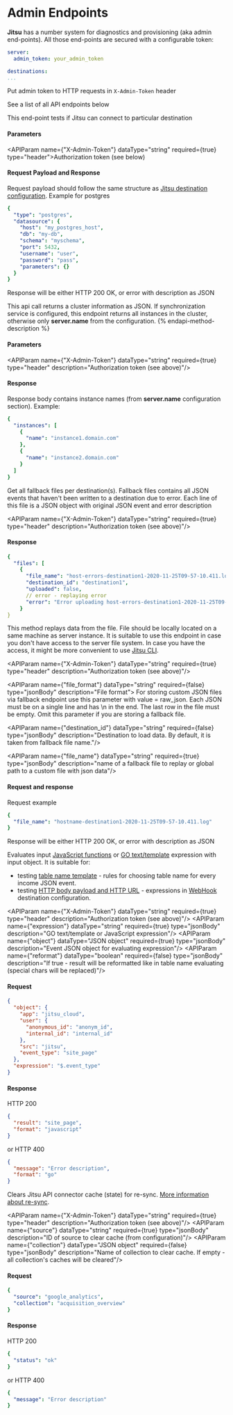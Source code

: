 # Admin Endpoints

**Jitsu** has a number system for diagnostics and provisioning (aka admin end-points). All those end-points
are secured with a configurable token:

```yaml
server:
  admin_token: your_admin_token

destinations:
...
```

<Hint>
    Put admin token to HTTP requests in <code inline={true}>X-Admin-Token</code> header
</Hint>


See a list of all API endpoints below

<APIMethod method="POST" path="/api/v1/destinations/test" title="Destinations test connection"/>

This end-point tests if Jitsu can connect to particular destination

<h4>Parameters</h4>

<APIParam name={"X-Admin-Token"} dataType="string" required={true} type="header">Authorization token (see below)</APIParam>

<h4>Request Payload and Response</h4>

Request payload should follow the same structure as [Jitsu destination configuration](/docs/destinations-configuration).
Example for postgres

```yaml
{
  "type": "postgres",
  "datasource": {
    "host": "my_postgres_host",
    "db": "my-db",
    "schema": "myschema",
    "port": 5432,
    "username": "user",
    "password": "pass",
    "parameters": {}
  }
}
```

Response will be either HTTP 200 OK, or error with description as JSON

<APIMethod method="GET" path="/api/v1/cluster"/>

This api call returns a cluster information as JSON. If synchronization service is configured, this endpoint returns all instances in the cluster,
otherwise only **server.name** from the configuration.
{% endapi-method-description %}

<h4>Parameters</h4>

<APIParam name={"X-Admin-Token"} dataType="string" required={true} type="header" description="Authorization token (see above)"/>

<h4>Response</h4>

Response body contains instance names (from **server.name** configuration section). Example:

```yaml
{
  "instances": [
    {
      "name": "instance1.domain.com"
    },
    {
      "name": "instance2.domain.com"
    }
  ]
}
```

<APIMethod method="GET" path="/api/v1/fallback?destination_ids=id1,id2"/>

Get all fallback files per destination(s). Fallback files contains all JSON events that
haven't been written to a destination due to error. Each line of this file is a JSON object
with original JSON event and error description

<APIParam name={"X-Admin-Token"} dataType="string" required={true} type="header" description="Authorization token (see above)"/>
<APIParam name="destination_id" dataType="string" required={true} type="queryString" description="comma-separated array of destination ids strings"/>

<h4>Response</h4>

```yaml
{
  "files": [
    {
      "file_name": "host-errors-destination1-2020-11-25T09-57-10.411.log",
      "destination_id": "destination1",
      "uploaded": false,
      // error - replaying error
      "error": "Error uploading host-errors-destination1-2020-11-25T09-57-10.411.log wrong format"
    }
}
```

<APIMethod method="POST" path="/api/v1/replay"/>

This method replays data from the file. File should be locally located on a same
machine as server instance. It is suitable to use this endpoint in case you don't have access to the server file system.
In case you have the access, it might be more convenient to use [Jitsu CLI](/docs/other-features/cli).

<APIParam name={"X-Admin-Token"} dataType="string" required={true} type="header" description="Authorization token (see above)"/>

<APIParam name={"file_format"} dataType="string" required={false} type="jsonBody" description="File format">
    For storing custom JSON files via fallback endpoint use this parameter with value = raw_json. Each JSON must be on a single
    line and has \n in the end. The last row in the file must be empty. Omit this parameter if you are storing a fallback file.
</APIParam>

<APIParam name={"destination_id"} dataType="string" required={false} type="jsonBody" description="Destination to load data. By default, it is taken from fallback file name."/>

<APIParam name={"file_name"} dataType="string" required={true} type="jsonBody" description="name of a fallback file to replay or global path to a custom file with json data"/>

<h4>Request and response</h4>

Request example

```yaml
{
  "file_name": "hostname-destination1-2020-11-25T09-57-10.411.log"
}
```

Response will be either HTTP 200 OK, or error with description as JSON


<APIMethod method="POST" path="/api/v1/templates/evaluate"/>

Evaluates input [JavaScript functions](/docs/configuration/javascript-functions) or [GO text/template](https://golang.org/pkg/text/template/) expression with input object. It is suitable for:
* testing [table name template](/docs/configuration/table-names-and-filters) - rules for choosing table name for every income JSON event.
* testing [HTTP body payload and HTTP URL](https://jitsu.com/docs/destinations-configuration/webhook#webhook-configuration-parameters) - expressions in [WebHook](https://jitsu.com/docs/destinations-configuration/webhook) destination configuration.

<APIParam name={"X-Admin-Token"} dataType="string" required={true} type="header" description="Authorization token (see above)"/>
<APIParam name={"expression"} dataType="string" required={true} type="jsonBody" description="GO text/template or JavaScript expression"/>
<APIParam name={"object"} dataType="JSON object" required={true} type="jsonBody" description="Event JSON object for evaluating expression"/>
<APIParam name={"reformat"} dataType="boolean" required={false} type="jsonBody" description="If true - result will be reformatted like in table name evaluating (special chars will be replaced)"/>

<h4>Request</h4>

```json
{
  "object": {
    "app": "jitsu_cloud",
    "user": {
      "anonymous_id": "anonym_id",
      "internal_id": "internal_id"
    },
    "src": "jitsu",
    "event_type": "site_page"
  },
  "expression": "$.event_type"
}
```

<h4>Response</h4>

HTTP 200
```json
{
  "result": "site_page",
  "format": "javascript"
}
```

or HTTP 400
```json
{
  "message": "Error description",
  "format": "go"
}
```

<APIMethod method="POST" path="/api/v1/sources/clear_cache"/>

Clears Jitsu API connector cache (state) for re-sync. [More information about re-sync](/docs/sources-configuration#resync).

<APIParam name={"X-Admin-Token"} dataType="string" required={true} type="header" description="Authorization token (see above)"/>
<APIParam name={"source"} dataType="string" required={true} type="jsonBody" description="ID of source to clear cache (from configuration)"/>
<APIParam name={"collection"} dataType="JSON object" required={false} type="jsonBody" description="Name of collection to clear cache. If empty - all collection's caches will be cleared"/>

<h4>Request</h4>

```yaml
{
  "source": "google_analytics",
  "collection": "acquisition_overview"
}
```

<h4>Response</h4>

HTTP 200
```yaml
{
  "status": "ok"
}
```

or HTTP 400
```yaml
{
  "message": "Error description"
}
```